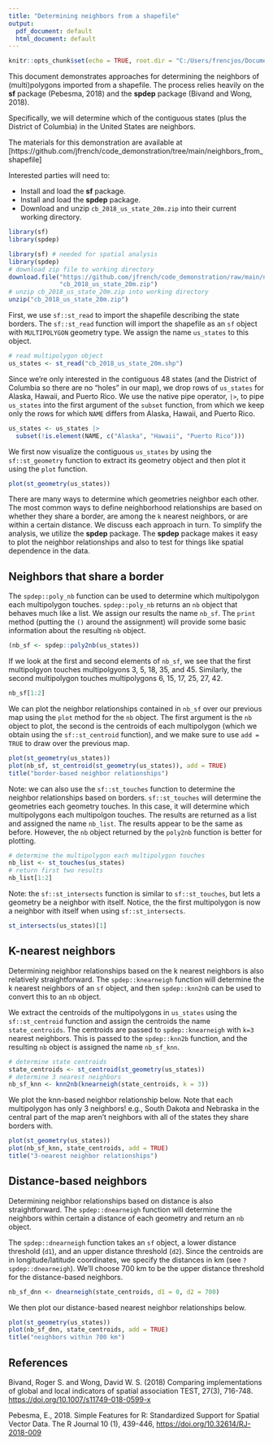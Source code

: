 ```yaml
---
title: "Determining neighbors from a shapefile"
output:
  pdf_document: default
  html_document: default
---
```


```r
knitr::opts_chunk$set(echo = TRUE, root.dir = "C:/Users/frencjos/Documents/OneDrive - The University of Colorado Denver/GitHub/code_demonstration/neighbors_from_shapefile")
```

This document demonstrates approaches for determining the neighbors of (multi)polygons imported from a shapefile. The process relies heavily on the **sf** package (Pebesma, 2018) and the **spdep** package (Bivand and Wong, 2018).

Specifically, we will determine which of the contiguous states (plus the District of Columbia) in the United States are neighbors.

The materials for this demonstration are available at [https://github.com/jfrench/code_demonstration/tree/main/neighbors_from_shapefile]

Interested parties will need to:

* Install and load the **sf** package.
* Install and load the **spdep** package.
* Download and unzip `cb_2018_us_state_20m.zip` into their current working directory.

```r
library(sf)
library(spdep)
```

```r
library(sf) # needed for spatial analysis
library(spdep)
# download zip file to working directory
download.file("https://github.com/jfrench/code_demonstration/raw/main/neighbors_from_shapefile/cb_2018_us_state_20m.zip",
              "cb_2018_us_state_20m.zip")
# unzip cb_2018_us_state_20m.zip into working directory
unzip("cb_2018_us_state_20m.zip")
```

First, we use `sf::st_read` to import the shapefile describing the state borders. The `sf::st_read` function will import the shapefile as an `sf` object with `MULTIPOLYGON` geometry type. We assign the name `us_states` to this object.

```r
# read multipolygon object
us_states <- st_read("cb_2018_us_state_20m.shp")
```
Since we're only interested in the contiguous 48 states (and the District of Columbia so there are no "holes" in our map), we drop rows of `us_states` for Alaska, Hawaii, and Puerto Rico. We use the native pipe operator, `|>`, to pipe `us_states` into the first argument of the `subset` function, from which we keep only the rows for which `NAME` differs from Alaska, Hawaii, and Puerto Rico.

```r
us_states <- us_states |> 
  subset(!is.element(NAME, c("Alaska", "Hawaii", "Puerto Rico")))
```

We first now visualize the contiguous `us_states` by using the `sf::st_geometry` function to extract its
geometry object and then plot it using the `plot` function.

```r
plot(st_geometry(us_states))
```

There are many ways to determine which geometries neighbor each other. The most common ways to define neighborhood relationships are based on whether they share a border, are among the `k` nearest neighbors, or are within a certain distance. We discuss each approach in turn. To simplify the analysis, we utilize the **spdep** package. The **spdep** package makes it easy to plot the neighbor relationships and also to test for things like spatial dependence in the data.

## Neighbors that share a border

The `spdep::poly_nb` function can be used to determine which multipolygon each multipolygon touches. `spdep::poly_nb` returns an `nb` object that behaves much like a list. We assign our results the name `nb_sf`. The `print` method (putting the `()` around the assignment) will provide some basic information about the resulting `nb` object.

```r
(nb_sf <- spdep::poly2nb(us_states))
```

If we look at the first and second elements of `nb_sf`, we see that the first multipolgyon touches multipolgyons 3, 5, 18, 35, and 45. Similarly, the second multipolygon touches multipolygons 6, 15, 17, 25, 27, 42.

```r
nb_sf[1:2]
```

We can plot the neighbor relationships contained in `nb_sf` over our previous map using the `plot` method for the `nb` object. The first argument is the `nb` object to plot, the second is the centroids of each multipolygon (which we obtain using the `sf::st_centroid` function), and we make sure to use `add = TRUE` to draw over the previous map.

```r
plot(st_geometry(us_states))
plot(nb_sf, st_centroid(st_geometry(us_states)), add = TRUE)
title("border-based neighbor relationships")
```

Note: we can also use the `sf::st_touches` function to determine the neighbor relationships based on borders. `sf::st_touches` will determine the geometries each geometry touches. In this case, it will determine which multipolygons each multipolgon touches. The results are returned as a list and assigned the name `nb_list`. The results appear to be the same as before. However, the `nb` object returned by the `poly2nb` function is better for plotting.

```r
# determine the multipolygon each multipolygon touches
nb_list <- st_touches(us_states)
# return first two results
nb_list[1:2]
```

Note: the `sf::st_intersects` function is similar to `sf::st_touches`, but lets a geometry be a neighbor with itself. Notice, the the first multipolygon is now a neighbor with itself when using `sf::st_intersects`.

```r
st_intersects(us_states)[1]
```


## K-nearest neighbors

Determining neighbor relationships based on the k nearest neighbors is also relatively straightforward. The `spdep::knearneigh` function will determine the k nearest neighbors of an `sf` object, and then `spdep::knn2nb` can be used to convert this to an `nb` object. 

We extract the centroids of the multipolygons in `us_states` using the `sf::st_centroid` function and assign the centroids the name `state_centroids`. The centroids are passed to `spdep::knearneigh` with `k=3` nearest neighbors. This is passed to the `spdep::knn2b` function, and the resulting `nb` object is assigned the name `nb_sf_knn`.

```r
# determine state centroids
state_centroids <- st_centroid(st_geometry(us_states))
# determine 3 nearest neighbors
nb_sf_knn <- knn2nb(knearneigh(state_centroids, k = 3))
```

We plot the knn-based neighbor relationship below. Note that each multipolygon has only 3 neighbors! e.g., South Dakota and Nebraska in the central part of the map aren't neighbors with all of the states they share borders with.

```r
plot(st_geometry(us_states))
plot(nb_sf_knn, state_centroids, add = TRUE)
title("3-nearest neighbor relationships")
```

## Distance-based neighbors

Determining neighbor relationships based on distance is also straightforward. The `spdep::dnearneigh` function will determine the neighbors within certain a distance of each geometry and return an `nb` object.

The `spdep::dnearneigh` function takes an `sf` object, a lower distance threshold (`d1`), and an upper distance threshold (`d2`). Since the centroids are in longitude/latitude coordinates, we specify the distances in km (see `?spdep::dnearneigh`). We'll choose 700 km to be the upper distance threshold for the distance-based neighbors.

```r
nb_sf_dnn <- dnearneigh(state_centroids, d1 = 0, d2 = 700)
```

We then plot our distance-based nearest neighbor relationships below.

```r
plot(st_geometry(us_states))
plot(nb_sf_dnn, state_centroids, add = TRUE)
title("neighbors within 700 km")
```

<!-- The `sf::st_distance` function is used to compute the intercentroid distances; the resulting object is assigned the name `d`. We then `sort` each row of `d`. The second smallest distance for each row is in the 2nd row of the sorted object (the apply function transposes the output), and we find the minimum distance non-zero distance, which is 27436.33. -->

<!-- ```{r} -->
<!-- d <- st_distance(state_centroids) -->
<!-- (lower <- min(apply(d, 1, sort)[2,])) -->
<!-- ``` -->
<!-- Alternatively, we could have created a vector with the value 0, assigned it the same units as `d`, then determine the largest non-zero distance. The same result is returned. -->

<!-- ```{r} -->
<!-- d0 <- numeric(1) -->
<!-- units(d0) <- units(d) -->
<!-- min(d[d > d0]) -->
<!-- ``` -->


## References

Bivand, Roger S. and Wong, David W. S. (2018)
Comparing implementations of global and local
indicators of spatial association TEST,
27(3), 716-748. [https://doi.org/10.1007/s11749-018-0599-x](https://doi.org/10.1007/s11749-018-0599-x)

Pebesma, E., 2018. Simple Features for R:
Standardized Support for Spatial Vector Data. The R Journal 10 (1), 439-446,
[https://doi.org/10.32614/RJ-2018-009](https://doi.org/10.32614/RJ-2018-009)


